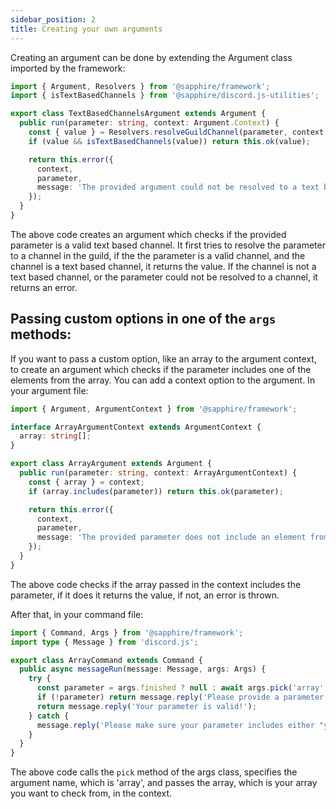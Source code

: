 ```yaml
---
sidebar_position: 2
title: Creating your own arguments
---
```


Creating an argument can be done by extending the Argument class imported by the framework:

```typescript ts2esm2cjs {4|12}
import { Argument, Resolvers } from '@sapphire/framework';
import { isTextBasedChannels } from '@sapphire/discord.js-utilities';

export class TextBasedChannelsArgument extends Argument {
  public run(parameter: string, context: Argument.Context) {
    const { value } = Resolvers.resolveGuildChannel(parameter, context.message.guild!);
    if (value && isTextBasedChannels(value)) return this.ok(value);

    return this.error({
      context,
      parameter,
      message: 'The provided argument could not be resolved to a text based channel.'
    });
  }
}
```

The above code creates an argument which checks if the provided parameter is a valid text based channel. It first tries
to resolve the parameter to a channel in the guild, if the the parameter is a valid channel, and the channel is a text
based channel, it returns the value. If the channel is not a text based channel, or the parameter could not be resolved
to a channel, it returns an error.

## Passing custom options in one of the `args` methods:

If you want to pass a custom option, like an array to the argument context, to create an argument which checks if the
parameter includes one of the elements from the array. You can add a context option to the argument. In your argument
file:

```typescript ts2esm2cjs {3|15}
import { Argument, ArgumentContext } from '@sapphire/framework';

interface ArrayArgumentContext extends ArgumentContext {
  array: string[];
}

export class ArrayArgument extends Argument {
  public run(parameter: string, context: ArrayArgumentContext) {
    const { array } = context;
    if (array.includes(parameter)) return this.ok(parameter);

    return this.error({
      context,
      parameter,
      message: 'The provided parameter does not include an element from the array.'
    });
  }
}
```

The above code checks if the array passed in the context includes the parameter, if it does it returns the value, if
not, an error is thrown.

After that, in your command file:

```typescript ts2esm2cjs {1|10}
import { Command, Args } from '@sapphire/framework';
import type { Message } from 'discord.js';

export class ArrayCommand extends Command {
  public async messageRun(message: Message, args: Args) {
    try {
      const parameter = args.finished ? null : await args.pick('array', { array: ['yes', 'no'] });
      if (!parameter) return message.reply('Please provide a parameter');
      return message.reply('Your parameter is valid!');
    } catch {
      message.reply('Please make sure your parameter includes either "yes" or "no"');
    }
  }
}
```

The above code calls the `pick` method of the args class, specifies the argument name, which is 'array', and passes the
array, which is your array you want to check from, in the context.
